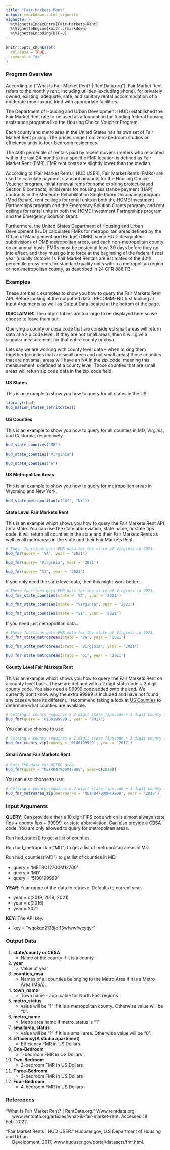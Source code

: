 ```yaml
---
title: "Fair-Markets-Rent"
output: rmarkdown::html_vignette
vignette: >
  %\VignetteIndexEntry{Fair-Markets-Rent}
  %\VignetteEngine{knitr::rmarkdown}
  %\VignetteEncoding{UTF-8}
---
```


```r
knitr::opts_chunk$set(
  collapse = TRUE,
  comment = "#>"
)
```

### Program Overview

According to ("What Is Fair Market Rent? | RentData.org"), Fair Market Rent
refers to the monthly rent, including utilities (excluding phone), for privately
owned, existing, adequate, safe, and sanitary rental accommodation of a moderate
(non-luxury) kind with appropriate facilities.

The Department of Housing and Urban Development (HUD) established the Fair
Market Rent rate to be used as a foundation for funding federal housing
assistance programs like the Housing Choice Voucher Program.

Each county and metro area in the United States has its own set of Fair Market
Rent pricing. The prices range from zero-bedroom studios or efficiency units to
four-bedroom residences.

The 40th percentile of rentals paid by recent movers (renters who relocated
within the last 24 months) in a specific FMR location is defined as Fair Market
Rent (FMR). FMR rent costs are slightly lower than the median.


According to (Fair Market Rents | HUD USER), Fair Market Rents (FMRs) are used
to calculate payment standard amounts for the Housing Choice Voucher program,
initial renewal rents for some expiring project-based Section 8 contracts,
initial rents for housing assistance payment (HAP) contracts in the Moderate
Rehabilitation Single Room Occupancy program (Mod Rehab), rent ceilings for
rental units in both the HOME Investment Partnerships program and the Emergency
Solution Grants program, and rent ceilings for rental units in both the HOME
Investment Partnerships program and the Emergency Solution Grant.

Furthermore, the United States Department of Housing and Urban Development (HUD)
calculates FMRs for metropolitan areas defined by the Office of Management and
Budget (OMB), some HUD-designated subdivisions of OMB metropolitan areas, and
each non-metropolitan county on an annual basis. FMRs must be posted at least 30
days before they go into effect, and they must go into force at the beginning of
the federal fiscal year (usually October 1). Fair Market Rentals are estimates
of the 40th percentile gross rents for standard quality units within a
metropolitan region or non-metropolitan county, as described in 24 CFR 888.113.

### Examples

These are basic examples to show you how to query the Fair Markets Rent API. Before
looking at the outputted data I RECOMMEND first looking at [Input Arguments][]
as well as [Output Data][] located at the bottom of the page.

**DISCLAIMER:** The output tables are too large to be displayed here so we
choose to leave them out.

Querying a county or cbsa code that are considered small areas will 
return data at a zip code level. If they are not small areas, then it will 
give a singular measurement for that entire county or cbsa. 

Lets say we are working with county level data -- when mixing them together 
(counties that are small areas and not small areas) those counties that are
not small areas will have an NA in the zip_code, 
meaning this measurement is defined at a county level. Those counties that 
are small areas will return zip code data in the zip_code field.

#### US States
This is an example to show you how to query for all states in the US.

```r
library(rhud)
hud_nation_states_territories()
```

#### US Counties 
This is an example to show you how to query for all counties in MD,
Virginia, and California, respectively.

```r
hud_state_counties("MD")

hud_state_counties("Virginia")

hud_state_counties("6")
```

#### US Metropolitan Areas
This is an example to show you how to query for metropolitan areas in Wyoming
and New York.
```r
hud_state_metropolitan(c("WY", "NY"))
```

#### State Level Fair Markets Rent
This is an example which shows you how to query the Fair Markets Rent API for a
state. You can use the state abbreviation, state name, or state fips code. It
will return all counties in the state and their Fair Markets Rents as well
as all metroareas in the state and their Fair Markets Rent.
```r
# These functions gets FMR data for the state of Virginia in 2021.
hud_fmr(query = 'VA', year = '2021')

hud_fmr(query= "Virginia", year = '2021')

hud_fmr(query= "51", year = '2021')
```

If you only need the state level data, then this might work better...

```r
# These functions gets FMR data for the state of Virginia in 2021.
hud_fmr_state_counties(state = 'VA', year = '2021')

hud_fmr_state_counties(state = "Virginia", year = '2021')

hud_fmr_state_counties(state = "51", year = '2021')
```

If you need just metropolitan data...

```r
# These functions gets FMR data for the state of Virginia in 2021.
hud_fmr_state_metroareas(state = 'VA', year = '2021')

hud_fmr_state_metroareas(state = "Virginia", year = '2021')

hud_fmr_state_metroareas(state = "51", year = '2021')
```

#### County Level Fair Markets Rent
This is an example which shows you how to query the Fair Markets Rent on a
county level basis. These are defined with a 2 digit state code + 3 digit county
code. You also need a 99999 code added onto the end. We currently don't know why
the extra 99999 is included and have not found any cases where its different. I
recommend taking a look at [US Counties][] to determine what counties are
available.
```r
# Getting a county requires a 2 digit state fipscode + 3 digit county fipscode + 99999
hud_fmr(query = '0100199999', year = '2017')
```

You can also choose to use:
```r
# Getting a county requires a 2 digit state fipscode + 3 digit county fipscode + 99999
hud_fmr_county_zip(county = '0100199999', year = '2017')
```

#### Small Areas Fair Markets Rent

```r
# Gets FMR data for METRO area.
hud_fmr(query = "METRO47900M47900", year=c(2018))
```

You can also choose to use:
```r
# Getting a county requires a 2 digit state fipscode + 3 digit county fipscode + 99999
hud_fmr_metroarea_zip(metroarea = 'METRO47900M47900', year = '2017')
```
### Input Arguments

**QUERY**: Can provide either a 10 digit FIPS code which is almost always
  state fips + county fips + 99999, or state abbreviation. 
  Can also provide a CBSA code. You are only allowed to query for metropolitan
  areas.
  
  Run hud_states() to get a list of counties.
  
  Run hud_metropolitan("MD") to get a list of metropolitan areas in MD.
  
  Run hud_counties("MD") to get list of counties in MD.
  
  * query = 'METRO12700M12700'
  * query = 'MD'
  * query = '5100199999'

**YEAR**: Year range of the data to retrieve. Defaults to current year. 

  * year = c(2019, 2018, 2021)
  * year = c(2016)
  * year = 2021

**KEY**: The API key.

  * key = "wqokqo2138jdi13wfwwfwcytjyr"
  
### Output Data 

1) **state/county or CBSA**
    * Name of the county if it is a county.


2) **year** 
    * Value of year


3) **counties_msa**
    * Names of all counties belonging to the Metro Area if it is a Metro Area
    (MSA).


4) **town_name**
    * Town name - applicable for North East regions


5) **metro_status**
    * value will be "1" if it is a metropolitan county. Otherwise value will be
    "0".


6) **metro_name** 
    * Metro area name if metro_status is "1"


7) **smallarea_status** 
    * value will be "1" if it is a small area. Otherwise value will be "0".


8) **Efficiency(A studio apartment)** 
    * Efficiency FMR in US Dollars


9) **One-Bedroom** 
    * 1-bedroom FMR in US Dollars


10) **Two-Bedroom** 
    * 2-bedroom FMR in US Dollars


11) **Three-Bedroom** 
    * 3-bedroom FMR in US Dollars


12) **Four-Bedroom** 
    * 4-bedroom FMR in US Dollars
    

### References

"What Is Fair Market Rent? | RentData.org." Www.rentdata.org,
<br />&nbsp;&nbsp;&nbsp;&nbsp; www.rentdata.org/articles/what-is-fair-market-rent. Accessed 18 Feb. 2022.

"Fair Market Rents | HUD USER." Huduser.gov, U.S Department of Housing and Urban
<br />&nbsp;&nbsp;&nbsp;&nbsp; Development, 2017, www.huduser.gov/portal/datasets/fmr.html.
